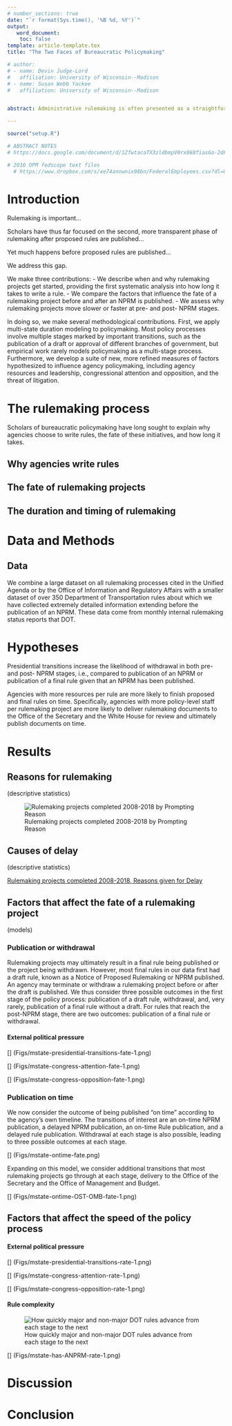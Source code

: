 ```yaml
---
# number_sections: true
date: "`r format(Sys.time(), '%B %d, %Y')`"
output:
   word_document:
    toc: false
template: article-template.tex
title: "The Two Faces of Bureaucratic Policymaking"

# author:
# - name: Devin Judge-Lord
#   affiliation: University of Wisconsin--Madison
# - name: Susan Webb Yackee
#   affiliation: University of Wisconsin--Madison


abstract: Administrative rulemaking is often presented as a straightforward translation of legislative delegations into agency rules, where bureaucrats adopt their most preferred policy given their constraints, often speeding up or slowing down the policy process to do so. The rulemaking process is indeed highly formulaic, requiring publication of a draft, external review, and public comment before a final rule is published. However, much of the politics of rulemaking may play out in the less formal and transparent process before a draft policy is published. In this stage, different priorities and constraints may drive decisions about which draft policies are published and when. Theories of policymaking suggest that the politics of rulemaking may differ significantly in the pre-proposal stage. Yet, this part of the policy process has largely eluded quantitative study due to a lack of systematic data. This paper begins to fill this gap. We introduce a new dataset based on thousands of monthly internal project status reports by the U.S. Department of Transportation that allow us to track a rulemaking effort from its origin date through its finalization.  Additionally, we develop several novel measures of prioritization and constraints that we measure both before and after a draft rule is made public,  including the degree of agency resource constraints, internal agency prioritization, changes in sub-agency political appointees, congressional and presidential attention, and the threat of litigation and sanction by courts. Using these new data and measures, we model the drivers of prioritization and constraint as a multi-stage policy process and identify different political forces at work in each stage. Specifically, we use a multi-stage duration model to test factors that may affect the timing of rules being proposed or finalized thus identify predictors of prioritization and delay. Previous research suggests that that greater internal agency resources—in terms of personnel and budgets—will speed up rulemaking during the largely opaque pre-proposal stage, while attention from external actors, including Congress and the president, will speed up rulemaking during the more transparent notice and comment period. Our data and measures allow new tests of these theories. We show that resources, complexity, and salience have different effects on the speed of rule-writing across different stages. Our findings hold important implications for our understanding of transparency and bureaucratic policymaking within a representative democracy.

---
```


```r
source("setup.R")

# ABSTRACT NOTES
# https://docs.google.com/document/d/1ZfwtacaTX3zldbmpV0rx868fiasGo-2dF3ZMkSWYk6s/edit?usp=sharing

# 2016 OPM fedscope text files
  # https://www.dropbox.com/s/xe74anownix98bn/FederalEmployees.csv?dl=0
```

# Introduction

Rulemaking is important...

Scholars have thus far focused on the second, more transparent phase of rulemaking after proposed rules are published...

Yet much happens before proposed rules are published...

We address this gap.

We make three contributions: 
- We describe when and why rulemaking projects get started, providing the first systematic analysis into how long it takes to write a rule. 
- We compare the factors that influence the fate of a rulemaking project before and after an NPRM is published.
- We assess why rulemaking projects move slower or faster at pre- and post- NPRM stages. 

In doing so, we make several methodological contributions. First, we apply multi-state duration modeling to policymaking. Most policy processes involve multiple stages marked by important transitions, such as the publication of a draft or approval of different branches of government, but empirical work rarely models policymaking as a multi-stage process. Furthermore, we develop a suite of new, more refined measures of factors hypothesized to influence agency policymaking, including agency resources and leadership, congressional attention and opposition, and the threat of litigation. 

# The rulemaking process

Scholars of bureaucratic policymaking have long sought to explain why agencies choose to write rules, the fate of these initiatives, and how long it takes. 

## Why agencies write rules

## The fate of rulemaking projects

## The duration and timing of rulemaking

# Data and Methods 

## Data 
We combine a large dataset on all rulemaking processes cited in the Unified Agenda or by the Office of Information and Regulatory Affairs with a smaller dataset of over 350 Department of Transportation rules about which we have collected extremely detailed information extending before the publication of an NPRM. These data come from monthly internal rulemaking status reports that DOT. 

# Hypotheses

Presidential transitions increase the likelihood of withdrawal in both pre- and post- NPRM stages, i.e., compared to publication of an NPRM or publication of a final rule given that an NPRM has been published. 

Agencies with more resources per rule are more likely to finish proposed and final rules on time. Specifically, agencies with more policy-level staff per rulemaking project are more likely to deliver rulemaking documents to the Office of the Secretary and the White House for review and ultimately publish documents on time.

# Results

## Reasons for rulemaking
(descriptive statistics)

![Rulemaking projects completed 2008-2018 by Prompting Reason](Figs/completion-time-by-promt-1.png)

## Causes of delay 
(descriptive statistics)

[Rulemaking projects completed 2008-2018, Reasons given for Delay](Figs/completion-time-by-delay-1.png)

## Factors that affect the fate of a rulemaking project
(models)

### Publication or withdrawal
Rulemaking projects may ultimately result in a final rule being published or the project being withdrawn. However, most final rules in our data first had a draft rule, known as a Notice of Proposed Rulemaking or NPRM published. An agency may terminate or withdraw a rulemaking project before or after the draft is published. We thus consider three possible outcomes in the first stage of the policy process: publication of a draft rule, withdrawal, and, very rarely, publication of a final rule without a draft. For rules that reach the post-NPRM stage, there are two outcomes: publication of a final rule or withdrawal.

#### External political pressure
[] (Figs/mstate-presidential-transitions-fate-1.png)

[] (Figs/mstate-congress-attention-fate-1.png)

[] (Figs/mstate-congress-opposition-fate-1.png)

### Publication on time
We now consider the outcome of being published "on time" according to the agency's own timeline. The transitions of interest are an on-time NPRM publication, a delayed NPRM publication, an on-time Rule publication, and a delayed rule publication. Withdrawal at each stage is also possible, leading to three possible outcomes at each stage. 

[] (Figs/mstate-ontime-fate.png)

Expanding on this model, we consider additional transitions that most rulemaking projects go through at each stage, delivery to the Office of the Secretary and the Office of Management and Budget. 

[] (Figs/mstate-ontime-OST-OMB-fate-1.png)

## Factors that affect the speed of the policy process

#### External political pressure
[] (Figs/mstate-presidential-transitions-rate-1.png)

[] (Figs/mstate-congress-attention-rate-1.png)

[] (Figs/mstate-congress-opposition-rate-1.png)

#### Rule complexity
![How quickly major and non-major DOT rules advance from each stage to the next](Figs/mstate-major-rules-rate-1.png)

[] (Figs/mstate-has-ANPRM-rate-1.png)



# Discussion

# Conclusion






